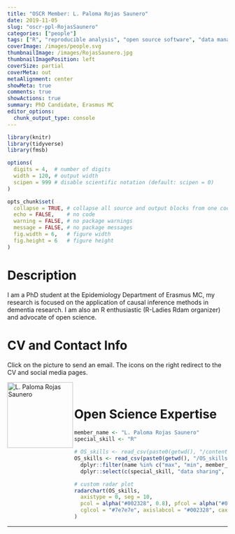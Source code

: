 ```yaml
---
title: "OSCR Member: L. Paloma Rojas Saunero"
date: 2019-11-05
slug: "oscr-ppl-RojasSaunero"
categories: ["people"]
tags: ["R", "reproducible analysis", "open source software", "data management", "school-erasmusmc"] # top 3 categories + unique + school
coverImage: /images/people.svg
thumbnailImage: /images/RojasSaunero.jpg
thumbnailImagePosition: left
coverSize: partial
coverMeta: out
metaAlignment: center
showMeta: true
comments: true
showActions: true
summary: PhD Candidate, Erasmus MC
editor_options: 
  chunk_output_type: console
---
```


```r

library(knitr)
library(tidyverse)
library(fmsb)

options(
  digits = 4,  # number of digits
  width = 120, # output width
  scipen = 999 # disable scientific notation (default: scipen = 0)
)

opts_chunk$set(
  collapse = TRUE, # collapse all source and output blocks from one code chunk into a single block
  echo = FALSE,    # no code
  warning = FALSE, # no package warnings
  message = FALSE, # no package messages
  fig.width = 6,   # figure width
  fig.height = 6   # figure height
)

```

# Description

I am a PhD student at the Epidemiology Department of Erasmus MC, my research is focused on the application of causal inference methods in dementia research. I am also an R enthusiastic (R-Ladies Rdam organizer) and advocate of open science.

# CV and Contact Info

Click on the picture to send an email. The icons on the right redirect to the CV and social media pages.

<!-- EMAIL -->
<p>
  <a href="mailto:l.rojassaunero@erasmusmc.nl">
  <img border="0" alt="L. Paloma Rojas Saunero" src="/images/RojasSaunero.jpg" width="150" height="150" align="left">
  </a>
</p>

<!-- CV -->
<p align="center">
  <a href="https://palolili23.github.io/my_cv/" class="fa fa-file fa-2x" style="color:#00B969;">
  </a>
</p>

<!-- TWITTER -->
<p align="center">
  <a href="https://twitter.com/palolili23" class="fa fa-twitter fa-2x">
  </a>
</p>

<!-- GITHUB -->
<p align="center">
  <a href="https://github.com/palolili23" class="fa fa-github fa-2x" style="color:#000000;">
  </a>
</p>

<BR>

# Open Science Expertise

```r

member_name <- "L. Paloma Rojas Saunero"
special_skill <- "R"

# OS_skills <- read_csv(paste0(getwd(), "/content/post/OS_skills.csv")) %>% # when testing
OS_skills <- read_csv(paste0(getwd(), "/OS_skills.csv")) %>%
  dplyr::filter(name %in% c("max", "min", member_name)) %>%
  dplyr::select(c(special_skill, "data sharing", "open source software", "data management", "reproducible analysis", "open access", "preregistration"))

# custom radar plot
radarchart(OS_skills,
  axistype = 0, seg = 10,
  pcol = alpha("#002328", 0.8), pfcol = alpha("#00B969", 0.6), plwd = 4, centerzero = TRUE, # polygon
  cglcol = "#7e7e7e", axislabcol = "#002328", caxislabels = seq(0, 10, 2), cglwd = 0.8 # grid
)

```

***


